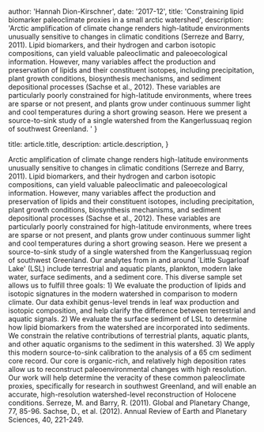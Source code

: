 
  author: 'Hannah Dion-Kirschner',
  date: '2017-12',
  title: 'Constraining lipid biomarker paleoclimate proxies in a small arctic watershed',
  description:
  'Arctic amplification of climate change renders high-latitude environments unusually sensitive to changes in climatic conditions (Serreze and Barry, 2011). Lipid biomarkers, and their hydrogen and carbon isotopic compositions, can yield valuable paleoclimatic and paleoecological information. However, many variables affect the production and preservation of lipids and their constituent isotopes, including precipitation, plant growth conditions, biosynthesis mechanisms, and sediment depositional processes (Sachse et al., 2012). These variables are particularly poorly constrained for high-latitude environments, where trees are sparse or not present, and plants grow under continuous summer light and cool temperatures during a short growing season. Here we present a source-to-sink study of a single watershed from the Kangerlussuaq region of southwest Greenland. '
}

  title: article.title,
  description: article.description,
}


Arctic amplification of climate change renders high-latitude environments unusually sensitive to changes in climatic conditions (Serreze and Barry, 2011). Lipid biomarkers, and their hydrogen and carbon isotopic compositions, can yield valuable paleoclimatic and paleoecological information. However, many variables affect the production and preservation of lipids and their constituent isotopes, including precipitation, plant growth conditions, biosynthesis mechanisms, and sediment depositional processes (Sachse et al., 2012). These variables are particularly poorly constrained for high-latitude environments, where trees are sparse or not present, and plants grow under continuous summer light and cool temperatures during a short growing season. Here we present a source-to-sink study of a single watershed from the Kangerlussuaq region of southwest Greenland. Our analytes from in and around `Little Sugarloaf Lake' (LSL) include terrestrial and aquatic plants, plankton, modern lake water, surface sediments, and a sediment core. This diverse sample set allows us to fulfill three goals: 1) We evaluate the production of lipids and isotopic signatures in the modern watershed in comparison to modern climate. Our data exhibit genus-level trends in leaf wax production and isotopic composition, and help clarify the difference between terrestrial and aquatic signals. 2) We evaluate the surface sediment of LSL to determine how lipid biomarkers from the watershed are incorporated into sediments. We constrain the relative contributions of terrestrial plants, aquatic plants, and other aquatic organisms to the sediment in this watershed. 3) We apply this modern source-to-sink calibration to the analysis of a 65 cm sediment core record. Our core is organic-rich, and relatively high deposition rates allow us to reconstruct paleoenvironmental changes with high resolution. Our work will help determine the veracity of these common paleoclimate proxies, specifically for research in southwest Greenland, and will enable an accurate, high-resolution watershed-level reconstruction of Holocene conditions. Serreze, M. and Barry, R. (2011). Global and Planetary Change, 77, 85-96. Sachse, D., et al. (2012). Annual Review of Earth and Planetary Sciences, 40, 221-249.
<Image src={designSystem} alt="" />

